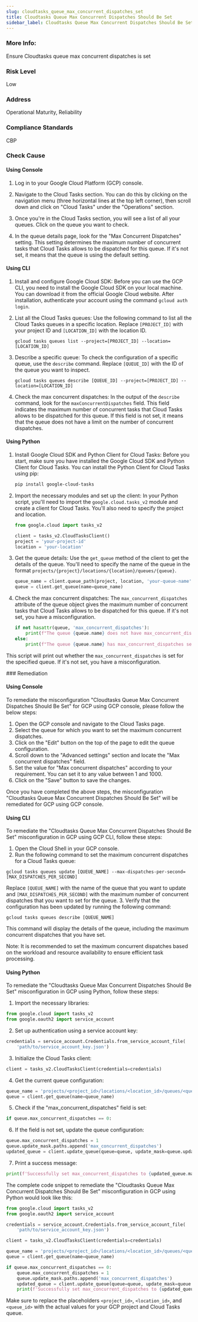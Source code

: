 ```yaml
---
slug: cloudtasks_queue_max_concurrent_dispatches_set
title: Cloudtasks Queue Max Concurrent Dispatches Should Be Set
sidebar_label: Cloudtasks Queue Max Concurrent Dispatches Should Be Set
---
```


### More Info:

Ensure Cloudtasks queue max concurrent dispatches is set

### Risk Level

Low

### Address

Operational Maturity, Reliability

### Compliance Standards

CBP


<Tabs><Tab title='Cause'>
### Check Cause

#### Using Console

1. Log in to your Google Cloud Platform (GCP) console.

2. Navigate to the Cloud Tasks section. You can do this by clicking on the navigation menu (three horizontal lines at the top left corner), then scroll down and click on "Cloud Tasks" under the "Operations" section.

3. Once you're in the Cloud Tasks section, you will see a list of all your queues. Click on the queue you want to check.

4. In the queue details page, look for the "Max Concurrent Dispatches" setting. This setting determines the maximum number of concurrent tasks that Cloud Tasks allows to be dispatched for this queue. If it's not set, it means that the queue is using the default setting.

#### Using CLI

1. Install and configure Google Cloud SDK: Before you can use the GCP CLI, you need to install the Google Cloud SDK on your local machine. You can download it from the official Google Cloud website. After installation, authenticate your account using the command `gcloud auth login`.

2. List all the Cloud Tasks queues: Use the following command to list all the Cloud Tasks queues in a specific location. Replace `[PROJECT_ID]` with your project ID and `[LOCATION_ID]` with the location ID.

   ```
   gcloud tasks queues list --project=[PROJECT_ID] --location=[LOCATION_ID]
   ```

3. Describe a specific queue: To check the configuration of a specific queue, use the `describe` command. Replace `[QUEUE_ID]` with the ID of the queue you want to inspect.

   ```
   gcloud tasks queues describe [QUEUE_ID] --project=[PROJECT_ID] --location=[LOCATION_ID]
   ```

4. Check the max concurrent dispatches: In the output of the `describe` command, look for the `maxConcurrentDispatches` field. This field indicates the maximum number of concurrent tasks that Cloud Tasks allows to be dispatched for this queue. If this field is not set, it means that the queue does not have a limit on the number of concurrent dispatches.

#### Using Python

1. Install Google Cloud SDK and Python Client for Cloud Tasks: Before you start, make sure you have installed the Google Cloud SDK and Python Client for Cloud Tasks. You can install the Python Client for Cloud Tasks using pip:

   ```bash
   pip install google-cloud-tasks
   ```

2. Import the necessary modules and set up the client: In your Python script, you'll need to import the `google.cloud.tasks_v2` module and create a client for Cloud Tasks. You'll also need to specify the project and location.

   ```python
   from google.cloud import tasks_v2

   client = tasks_v2.CloudTasksClient()
   project = 'your-project-id'
   location = 'your-location'
   ```

3. Get the queue details: Use the `get_queue` method of the client to get the details of the queue. You'll need to specify the name of the queue in the format `projects/{project}/locations/{location}/queues/{queue}`.

   ```python
   queue_name = client.queue_path(project, location, 'your-queue-name')
   queue = client.get_queue(name=queue_name)
   ```

4. Check the max concurrent dispatches: The `max_concurrent_dispatches` attribute of the queue object gives the maximum number of concurrent tasks that Cloud Tasks allows to be dispatched for this queue. If it's not set, you have a misconfiguration.

   ```python
   if not hasattr(queue, 'max_concurrent_dispatches'):
       print(f"The queue {queue.name} does not have max_concurrent_dispatches set.")
   else:
       print(f"The queue {queue.name} has max_concurrent_dispatches set to {queue.max_concurrent_dispatches}.")
   ```

This script will print out whether the `max_concurrent_dispatches` is set for the specified queue. If it's not set, you have a misconfiguration.

</Tab>


<Tab title='Remediation'>
### Remediation

#### Using Console

To remediate the misconfiguration "Cloudtasks Queue Max Concurrent Dispatches Should Be Set" for GCP using GCP console, please follow the below steps:

1. Open the GCP console and navigate to the Cloud Tasks page.
2. Select the queue for which you want to set the maximum concurrent dispatches.
3. Click on the "Edit" button on the top of the page to edit the queue configuration.
4. Scroll down to the "Advanced settings" section and locate the "Max concurrent dispatches" field.
5. Set the value for "Max concurrent dispatches" according to your requirement. You can set it to any value between 1 and 1000.
6. Click on the "Save" button to save the changes.

Once you have completed the above steps, the misconfiguration "Cloudtasks Queue Max Concurrent Dispatches Should Be Set" will be remediated for GCP using GCP console.

#### Using CLI

To remediate the "Cloudtasks Queue Max Concurrent Dispatches Should Be Set" misconfiguration in GCP using GCP CLI, follow these steps:

1. Open the Cloud Shell in your GCP console.
2. Run the following command to set the maximum concurrent dispatches for a Cloud Tasks queue:
```
gcloud tasks queues update [QUEUE_NAME] --max-dispatches-per-second=[MAX_DISPATCHES_PER_SECOND]
```
Replace `[QUEUE_NAME]` with the name of the queue that you want to update and `[MAX_DISPATCHES_PER_SECOND]` with the maximum number of concurrent dispatches that you want to set for the queue.
3. Verify that the configuration has been updated by running the following command:
```
gcloud tasks queues describe [QUEUE_NAME]
```
This command will display the details of the queue, including the maximum concurrent dispatches that you have set.

Note: It is recommended to set the maximum concurrent dispatches based on the workload and resource availability to ensure efficient task processing.

#### Using Python

To remediate the "Cloudtasks Queue Max Concurrent Dispatches Should Be Set" misconfiguration in GCP using Python, follow these steps:

1. Import the necessary libraries:

```python
from google.cloud import tasks_v2
from google.oauth2 import service_account
```

2. Set up authentication using a service account key:

```python
credentials = service_account.Credentials.from_service_account_file(
    'path/to/service_account_key.json')
```

3. Initialize the Cloud Tasks client:

```python
client = tasks_v2.CloudTasksClient(credentials=credentials)
```

4. Get the current queue configuration:

```python
queue_name = 'projects/<project_id>/locations/<location_id>/queues/<queue_id>'
queue = client.get_queue(name=queue_name)
```

5. Check if the "max_concurrent_dispatches" field is set:

```python
if queue.max_concurrent_dispatches == 0:
```

6. If the field is not set, update the queue configuration:

```python
queue.max_concurrent_dispatches = 1
queue.update_mask.paths.append('max_concurrent_dispatches')
updated_queue = client.update_queue(queue=queue, update_mask=queue.update_mask)
```

7. Print a success message:

```python
print(f'Successfully set max_concurrent_dispatches to {updated_queue.max_concurrent_dispatches}.')
```

The complete code snippet to remediate the "Cloudtasks Queue Max Concurrent Dispatches Should Be Set" misconfiguration in GCP using Python would look like this:

```python
from google.cloud import tasks_v2
from google.oauth2 import service_account

credentials = service_account.Credentials.from_service_account_file(
    'path/to/service_account_key.json')

client = tasks_v2.CloudTasksClient(credentials=credentials)

queue_name = 'projects/<project_id>/locations/<location_id>/queues/<queue_id>'
queue = client.get_queue(name=queue_name)

if queue.max_concurrent_dispatches == 0:
    queue.max_concurrent_dispatches = 1
    queue.update_mask.paths.append('max_concurrent_dispatches')
    updated_queue = client.update_queue(queue=queue, update_mask=queue.update_mask)
    print(f'Successfully set max_concurrent_dispatches to {updated_queue.max_concurrent_dispatches}.')
```

Make sure to replace the placeholders `<project_id>`, `<location_id>`, and `<queue_id>` with the actual values for your GCP project and Cloud Tasks queue.




</Tab>
</Tabs>